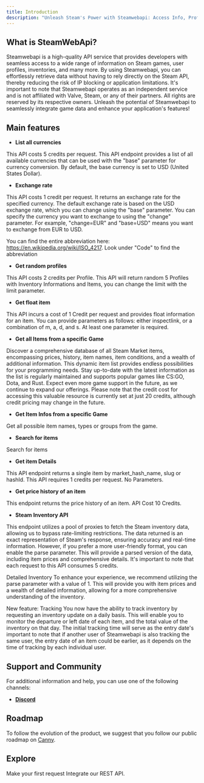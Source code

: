 ```yaml
---
title: Introduction
description: "Unleash Steam's Power with Steamwebapi: Access Info, Profiles, Inventories, and Items with Ease. Get detailed data effortlessly, including profiles, inventories, and items. No more limits, just endless possibilities at your fingertips."
---
```


## What is SteamWebApi?

Steamwebapi is a high-quality API service that provides developers with seamless access to a wide range of information on Steam games, user profiles, inventories, and many more. By using Steamwebapi, you can effortlessly retrieve data without having to rely directly on the Steam API, thereby reducing the risk of IP blocking or application limitations. It's important to note that Steamwebapi operates as an independent service and is not affiliated with Valve, Steam, or any of their partners. All rights are reserved by its respective owners. Unleash the potential of Steamwebapi to seamlessly integrate game data and enhance your application's features!

## Main features

- **List all currencies**

This API costs 5 credits per request. This API endpoint provides a list of all available currencies that can be used with the "base" parameter for currency conversion. By default, the base currency is set to USD (United States Dollar).

- **Exchange rate**

This API costs 1 credit per request. It returns an exchange rate for the specified currency. The default exchange rate is based on the USD exchange rate, which you can change using the "base" parameter. You can specify the currency you want to exchange to using the "change" parameter. For example, "change=EUR" and "base=USD" means you want to exchange from EUR to USD.

You can find the entire abbreviation here: https://en.wikipedia.org/wiki/ISO_4217. Look under "Code" to find the abbreviation

- **Get random profiles**

This API costs 2 credits per Profile. This API will return random 5 Profiles with Inventory Informations and Items, you can change the limit with the limit parameter.

- **Get float item**

This API incurs a cost of 1 Credit per request and provides float information for an item. You can provide parameters as follows: either inspectlink, or a combination of m, a, d, and s. At least one parameter is required.

- **Get all Items from a specific Game**

Discover a comprehensive database of all Steam Market items, encompassing prices, history, item names, item conditions, and a wealth of additional information. This dynamic item list provides endless possibilities for your programming needs. Stay up-to-date with the latest information as the list is regularly maintained and supports popular games like CS:GO, Dota, and Rust. Expect even more game support in the future, as we continue to expand our offerings. Please note that the credit cost for accessing this valuable resource is currently set at just 20 credits, although credit pricing may change in the future.

- **Get Item Infos from a specific Game**

Get all possible item names, types or groups from the game.

- **Search for items**

Search for items

- **Get item Details**

This API endpoint returns a single item by market_hash_name, slug or hashId. This API requires 1 credits per request. No Parameters.

- **Get price history of an item**

This endpoint returns the price history of an item. API Cost 10 Credits.

- **Steam Inventory API**

This endpoint utilizes a pool of proxies to fetch the Steam inventory data, allowing us to bypass rate-limiting restrictions. The data returned is an exact representation of Steam's response, ensuring accuracy and real-time information. However, if you prefer a more user-friendly format, you can enable the parse parameter. This will provide a parsed version of the data, including item prices and comprehensive details. It's important to note that each request to this API consumes 5 credits.

Detailed Inventory
To enhance your experience, we recommend utilizing the parse parameter with a value of 1. This will provide you with item prices and a wealth of detailed information, allowing for a more comprehensive understanding of the inventory.

New feature: Tracking
You now have the ability to track inventory by requesting an inventory update on a daily basis. This will enable you to monitor the departure or left date of each item, and the total value of the inventory on that day. The initial tracking time will serve as the entry date's important to note that if another user of Steamwebapi is also tracking the same user, the entry date of an item could be earlier, as it depends on the time of tracking by each individual user.

## Support and Community

For additional information and help, you can use one of the following channels:

- [**Discord**](https://discord.gg/N5yWqRYzEr)

## Roadmap

To follow the evolution of the product, we suggest that you follow our public roadmap on [Canny](https://steamwebapi.canny.io).


## Explore

<CardGroup cols={2}>
  <Card
    title="Quick Start"
    icon="play"
    href="/quickstart"
  >
    Make your first request
  </Card>
  <Card
    title="API Reference"
    icon="file"
    href="/api-referenc"
  >
    Integrate our REST API.
  </Card>
</CardGroup>